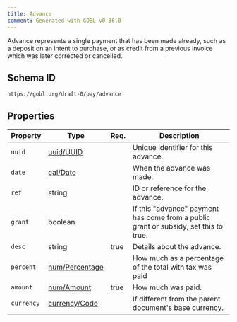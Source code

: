 ```yaml
---
title: Advance
comment: Generated with GOBL v0.36.0
---
```


Advance represents a single payment that has been made already, such as a deposit on an intent to purchase, or as credit from a previous invoice which was later corrected or cancelled.

## Schema ID

`https://gobl.org/draft-0/pay/advance`

## Properties

| Property   | Type                                      | Req. | Description                                                                          |
|------------|-------------------------------------------|------|--------------------------------------------------------------------------------------|
| `uuid`     | [uuid/UUID](/draft-0/uuid/uuid)           |      | Unique identifier for this advance.                                                  |
| `date`     | [cal/Date](/draft-0/cal/date)             |      | When the advance was made.                                                           |
| `ref`      | string                                    |      | ID or reference for the advance.                                                     |
| `grant`    | boolean                                   |      | If this "advance" payment has come from a public grant or subsidy, set this to true. |
| `desc`     | string                                    | true | Details about the advance.                                                           |
| `percent`  | [num/Percentage](/draft-0/num/percentage) |      | How much as a percentage of the total with tax was paid                              |
| `amount`   | [num/Amount](/draft-0/num/amount)         | true | How much was paid.                                                                   |
| `currency` | [currency/Code](/draft-0/currency/code)   |      | If different from the parent document's base currency.                               |

